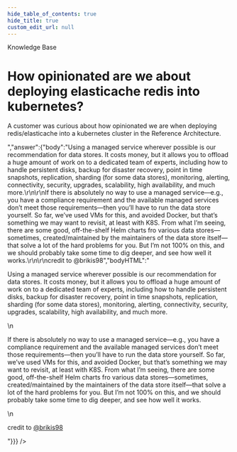 ```yaml
---
hide_table_of_contents: true
hide_title: true
custom_edit_url: null
---
```



<CenterLayout>
<span className="title">Knowledge Base</span>
<h1>How opinionated are we about deploying elasticache redis into kubernetes?</h1>
<GitHub discussion={{"id":"D_kwDOF8slf84AORiM","number":98,"author":{"login":"rhoboat"},"title":"How opinionated are we about deploying elasticache redis into kubernetes?","body":"A customer was curious about how opinionated we are when deploying redis/elasticache into a kubernetes cluster in the Reference Architecture.","bodyHTML":"<p dir=\"auto\">A customer was curious about how opinionated we are when deploying redis/elasticache into a kubernetes cluster in the Reference Architecture.</p>","answer":{"body":"Using a managed service wherever possible is our recommendation for data stores. It costs money, but it allows you to offload a huge amount of work on to a dedicated team of experts, including how to handle persistent disks, backup for disaster recovery, point in time snapshots, replication, sharding (for some data stores), monitoring, alerting, connectivity, security, upgrades, scalability, high availability, and much more.\r\n\r\nIf there is absolutely no way to use a managed service—e.g., you have a compliance requirement and the available managed services don’t meet those requirements—then you’ll have to run the data store yourself. So far, we’ve used VMs for this, and avoided Docker, but that’s something we may want to revisit, at least with K8S. From what I’m seeing, there are some good, off-the-shelf Helm charts fro various data stores—sometimes, created/maintained by the maintainers of the data store itself—that solve a lot of the hard problems for you. But I’m not 100% on this, and we should probably take some time to dig deeper, and see how well it works.\r\n\r\ncredit to @brikis98","bodyHTML":"<p dir=\"auto\">Using a managed service wherever possible is our recommendation for data stores. It costs money, but it allows you to offload a huge amount of work on to a dedicated team of experts, including how to handle persistent disks, backup for disaster recovery, point in time snapshots, replication, sharding (for some data stores), monitoring, alerting, connectivity, security, upgrades, scalability, high availability, and much more.</p>\n<p dir=\"auto\">If there is absolutely no way to use a managed service—e.g., you have a compliance requirement and the available managed services don’t meet those requirements—then you’ll have to run the data store yourself. So far, we’ve used VMs for this, and avoided Docker, but that’s something we may want to revisit, at least with K8S. From what I’m seeing, there are some good, off-the-shelf Helm charts fro various data stores—sometimes, created/maintained by the maintainers of the data store itself—that solve a lot of the hard problems for you. But I’m not 100% on this, and we should probably take some time to dig deeper, and see how well it works.</p>\n<p dir=\"auto\">credit to <a class=\"user-mention notranslate\" data-hovercard-type=\"user\" data-hovercard-url=\"/users/brikis98/hovercard\" data-octo-click=\"hovercard-link-click\" data-octo-dimensions=\"link_type:self\" href=\"https://github.com/brikis98\">@brikis98</a></p>"}}} />

</CenterLayout>
  

<!-- ##DOCS-SOURCER-START
{
  "sourcePlugin": "github-discussions",
  "hash": "de70d9c86e3b8e544e4c974bed6ba7f5"
}
##DOCS-SOURCER-END -->
